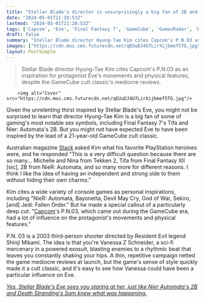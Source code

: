 ```yaml
---
title: "Stellar Blade's director is unsurprisingly a big fan of 2B and Tifa, but his inspirations also include some of Tekken's leading ladies and a GameCube cult classic"
date: "2024-05-01T21:28:53Z"
lastmod: "2024-05-01T21:28:53Z"
tags: ['Capcom', 'Eve', 'Final Fantasy 7', 'GameCube', 'GamesRadar', 'Hyung-Tae Kim', 'Nier: Automata', 'P.N.03', 'PlayStation', 'Resident Evil', 'Shinji Mikami', 'Stellar Blade', 'Tekken 2', 'Tifa']
draft: false
summary: "Stellar Blade director Hyung-Tae Kim cites Capcom's P.N.03 as an inspiration for protagonist Eve's movements and physical features, despite the GameCube cult classic's mediocre reviews."
images: ["https://cdn.mos.cms.futurecdn.net/qEUuDJ4U7LirXijbmef5TG.jpg"]
layout: PostSimple
---
```

> Stellar Blade director Hyung-Tae Kim cites Capcom's P.N.03 as an inspiration for protagonist Eve's movements and physical features, despite the GameCube cult classic's mediocre reviews.


        <img alt="Cover" src="https://cdn.mos.cms.futurecdn.net/qEUuDJ4U7LirXijbmef5TG.jpg"/>
        
Given the unrelenting thirst inspired by Stellar Blade's Eve, you might not be surprised to learn that director Hyung-Tae Kim is a big fan of some of gaming's most notable sex symbols, including Final Fantasy 7's Tifa and Nier: Automata's 2B. But you might not have expected Eve to have been inspired by the lead of a 21-year-old GameCube cult classic.

Australian magazine [Stack](https://getprice.com.au/prodhits.aspx?refname=gplink&shopid=3846&subtag=grd-us-9608299333911573611&link=https%3A%2F%2Fwww.jbhifi.com.au%2Fblogs%2Fgames%2Fstellar-blade-q-a-stack-chats-with-the-games-director-hyung-tae-kim) asked Kim what his favorite PlayStation heroines were, and he responded "This is a very difficult question because there are so many... Michelle and Nina from Tekken 2, Tifa from Final Fantasy XII [sic], 2B from NieR: Automata, and so many more for different reasons. I think I like the idea of having an independent and strong side to them without hiding their own charms." 

Kim cites a wide variety of console games as personal inspirations, including "NieR: Automata, Bayonetta, Devil May Cry, God of War, Sekiro, [and] Jedi: Fallen Order." But he made a special callout of a particularly deep cut: "[Capcom](https://www.gamesradar.com/tag/capcom/)'s P.N.03, which came out during the GameCube era, had a lot of influence on the protagonist's movements and physical features."

P.N. 03 is a 2003 third-person shooter directed by Resident Evil legend Shinji Mikami. The idea is that you're Vanessa Z Schneider, a sci-fi mercenary in a powered exosuit, blasting enemies to a rhythmic beat that leaves you constantly shaking your hips. A thin, repetitive campaign netted the game mediocre reviews at launch, but the game's sense of style quickly made it a cult classic, and it's easy to see how Vanessa could have been a particular influence on Eve.

[<em>Yes, Stellar Blade's Eve sees you staring at her, just like Nier Automata's 2B and Death Stranding's Sam knew what was happening.</em>](https://www.gamesradar.com/games/action/yes-stellar-blades-eve-sees-you-staring-at-her-just-like-nier-automatas-2b-and-death-strandings-sam-knew-what-was-happening/)
        